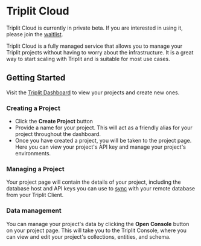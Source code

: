 
# Triplit Cloud

<Callout type="info" emoji="ℹ️">
  Triplit Cloud is currently in private beta. If you are interested in using it,
  please join the <a href="https://triplit.dev/waitlist">waitlist</a>.
</Callout>

Triplit Cloud is a fully managed service that allows you to manage your Triplit projects without having to worry about the infrastructure. It is a great way to start scaling with Triplit and is suitable for most use cases.

## Getting Started

Visit the [Triplit Dashboard](https://triplit.dev/dashboard) to view your projects and create new ones.

### Creating a Project

- Click the **Create Project** button
- Provide a name for your project. This will act as a friendly alias for your project throughout the dashboard.
- Once you have created a project, you will be taken to the project page. Here you can view your project's API key and manage your project's environments.

### Managing a Project

Your project page will contain the details of your project, including the database host and API keys you can use to [sync](/sync) with your remote database from your Triplit Client.

### Data management

You can manage your project's data by clicking the **Open Console** button on your project page. This will take you to the Triplit Console, where you can view and edit your project's collections, entities, and schema.
